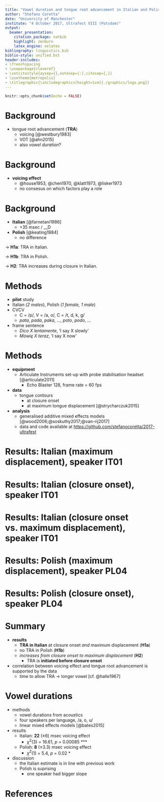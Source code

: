 ```yaml
---
title: "Vowel duration and tongue root advancement in Italian and Polish"
author: "Stefano Coretta"
date: "University of Manchester"
institute: "4 October 2017, Ultrafest VIII (Potsdam)"
output:
  beamer_presentation:
    citation_package: natbib
    highlight: zenburn
    latex_engine: xelatex
bibliography: linguistics.bib
biblio-style: unified.bst
header-includes:
- \frenchspacing
- \usepackage{cleveref}
- \setcitestyle{aysep={},notesep={:},citesep={,}}
- \usetheme{metropolis}
- \titlegraphic{\includegraphics[height=1cm]{./graphics/logo.png}}
---
```


```r
knitr::opts_chunk$set(echo = FALSE)
```

# Background

- tongue root advancement (**TRA**)
    - voicing [@westbury1983]
    - VOT [@ahn2015]
    - also *vowel duration*?

\begin{figure}
\includegraphics[width = \textwidth]{graphics/tra.pdf}
\end{figure}

# Background

- **voicing effect**
    - @house1953, @chen1970, @klatt1973, @lisker1973
    - no consesus on which factors play a role

\begin{figure}
\includegraphics[width = \textwidth]{graphics/voicing-effect.pdf}
\end{figure}

# Background

- **Italian** [@farnetani1986]
    - +35 msec / __D
- **Polish** [@keating1984]
    - no difference

→ **H1a**: TRA in Italian.

→ **H1b**: TRA in Polish.

→ **H2**: TRA increases during closure in Italian.

# Methods

- **pilot** study
- Italian (*2 males*), Polish (*1 female, 1 male*)
-  C\textsubscript{1}V\textsubscript{1}C\textsubscript{2}V\textsubscript{1}
    - C\textsubscript{1} = /p/, V\textsubscript{1} = /a, o/, C\textsubscript{2} = /t, d, k, g/
    - *pata*, *pada*, *paka*, ..., *poto*, *podo*, ...
- frame sentence
    - *Dico X lentamente*, 'I say X slowly'
    - *Mówię X teraz*, 'I say X now'

<!--
# Equipment set-up

- Articulate Instruments set-up
    - TELEMED Echo Blaster 128 unit
    - TELEMED C3.5/20/128Z-3 ultrasonic transducer
    - Movo LV4-O2 Lavalier Microphone
    - sync unit
- probe stabilisation with Articulate Instruments headset
- Articulate Assistant Advanced [@articulate2011]
- FRAME RATE

# Analysis

- spline data at maximum displacement [@strycharczuk2015] and acoustic closure
- generalised additive mixed effect model [GAMM, @wood2006]
- one model per speaker
    - parametric term Y
    - reference smooth Y
    - difference smooth Y by phonation, vowel, place
    - random smooth by item
    - cubic regression splines
- includes first order autoregressive model (AR1)
- model comparison and visual inspection [@soskuthy2017]
-->

# Methods

- **equipment**
    - Articulate Instruments set-up with probe stabilisation headset [@articulate2011]
        - Echo Blaster 128, frame rate = 60 fps 
- **data**
    - tongue contours
        - at closure onset
        - at maximum tongue displacement [@strycharczuk2015]
<!--    - vowel, closure and consonant durations -->
- **analysis**
    - generalised additive mixed effects models [@wood2006;@soskuthy2017;@van-rij2017]
    - data and code available at <https://github.com/stefanocoretta/2017-ultrafest>
<!--    - linear mixed effects models [@bates2015] -->

# Results: Italian (maximum displacement), speaker IT01

\begin{figure}
\includegraphics[width = \textwidth]{graphics/it01.pdf}
\end{figure}

# Results: Italian (closure onset), speaker IT01

\begin{figure}
\includegraphics[width = \textwidth]{graphics/it01-clos.pdf}
\end{figure}

# Results: Italian (closure onset vs. maximum displacement), speaker IT01

\begin{figure}
\includegraphics[width = \textwidth]{graphics/it01-voiced.pdf}
\end{figure}

# Results: Polish (maximum displacement), speaker PL04

\begin{figure}
\includegraphics[width = \textwidth]{graphics/pl04.pdf}
\end{figure}

# Results: Polish (closure onset), speaker PL04

\begin{figure}
\includegraphics[width = \textwidth]{graphics/pl04-clos.pdf}
\end{figure}

# Summary

- **results**
    - **TRA in Italian** at closure onset *and* maximum displacement (**H1a**)
    - no TRA in Polish (**H1b**)
    - *increases from closure onset to maximum displacement* (**H2**)
        - TRA is **initiated before closure onset**
- correlation between voicing effect and tongue root advancement is supported by the data
    - time to allow TRA → longer vowel [cf. @halle1967]

# 

\begin{center}
\Huge
\textbf{THANK YOU!}
\end{center}

# Vowel durations

- methods
    - vowel durations from acoustics
    - four speakers per language, /a, o, u/
    - linear mixed effects models [@bates2015]
- results
    - Italian: **22** (±6) msec voicing effect
        - $\chi^2$(3) = 16.61, *p* = 0.00085 ***
    - Polish: **8** (±3.3) msec voicing effect
        - $\chi^2$(1) = 5.4, *p* = 0.02 *
- discussion
    - the Italian estimate is in line with previous work
    - Polish is suprising
        - one speaker had bigger slope

# References
